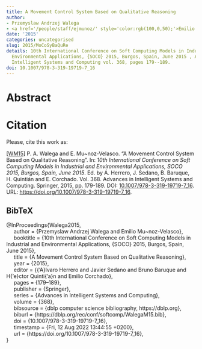 ```yaml
---
title: A Movement Control System Based on Qualitative Reasoning
author:
- Przemyslaw Andrzej Walega
- <a href='/people/staff/ejmunoz/' style='color:rgb(100,0,50);'>Emilio Muñoz Velasco</a>
date: '2015'
categories: uncategorised
slug: 2015/MoCoSyBaQuRe
details: 10th International Conference on Soft Computing Models in Industrial and
  Environmental Applications, {SOCO} 2015, Burgos, Spain, June 2015 , Advances in
  Intelligent Systems and Computing vol. 368, pages 179--189.
doi: 10.1007/978-3-319-19719-7_16
---
```




# Abstract










# Citation
Please, cite this work as:


<a name=bib-Walega2015></a>[[WM15]](#cite-Walega2015) P. A. Walega and E. Mu~noz-Velasco. “A Movement Control System Based on Qualitative Reasoning”. In: _10th International Conference on Soft Computing Models in Industrial and Environmental Applications, SOCO 2015, Burgos, Spain, June 2015_. Ed. by Á. Herrero, J. Sedano, B. Baruque, H. Quintián and E. Corchado. Vol. 368. Advances in Intelligent Systems and Computing. Springer, 2015, pp. 179-189. DOI: [10.1007/978-3-319-19719-7\_16](https://doi.org/10.1007%2F978-3-319-19719-7%5C_16). URL: [https://doi.org/10.1007/978-3-319-19719-7\_16](https://doi.org/10.1007/978-3-319-19719-7\_16).

::: {.callout-note appearance="minimal" collapse=true}

## BibTeX

@InProceedings{Walega2015,<br>&nbsp;&nbsp;&nbsp;&nbsp;  author = {Przemyslaw Andrzej Walega and Emilio Mu~noz-Velasco},<br>&nbsp;&nbsp;&nbsp;&nbsp;  booktitle = {10th International Conference on Soft Computing Models in Industrial and Environmental Applications, {SOCO} 2015, Burgos, Spain, June 2015},<br>&nbsp;&nbsp;&nbsp;&nbsp;  title = {A Movement Control System Based on Qualitative Reasoning},<br>&nbsp;&nbsp;&nbsp;&nbsp;  year = {2015},<br>&nbsp;&nbsp;&nbsp;&nbsp;  editor = {{\a'A}lvaro Herrero and Javier Sedano and Bruno Baruque and H{\a'e}ctor Quinti{\a'a}n and Emilio Corchado},<br>&nbsp;&nbsp;&nbsp;&nbsp;  pages = {179--189},<br>&nbsp;&nbsp;&nbsp;&nbsp;  publisher = {Springer},<br>&nbsp;&nbsp;&nbsp;&nbsp;  series = {Advances in Intelligent Systems and Computing},<br>&nbsp;&nbsp;&nbsp;&nbsp;  volume = {368},<br>&nbsp;&nbsp;&nbsp;&nbsp;  bibsource = {dblp computer science bibliography, https://dblp.org},<br>&nbsp;&nbsp;&nbsp;&nbsp;  biburl = {https://dblp.org/rec/conf/softcomp/WalegaM15.bib},<br>&nbsp;&nbsp;&nbsp;&nbsp;  doi = {10.1007/978-3-319-19719-7\_16},<br>&nbsp;&nbsp;&nbsp;&nbsp;  timestamp = {Fri, 12 Aug 2022 13:44:55 +0200},<br>&nbsp;&nbsp;&nbsp;&nbsp;  url = {https://doi.org/10.1007/978-3-319-19719-7\_16},<br>}

:::








